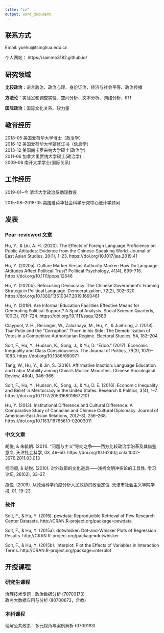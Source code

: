 ```yaml
---
title: "cv"
output: word_document
---
```


## 联系方式

Email: yuehu@tsinghua.edu.cn

个人网站： https://sammo3182.github.io/


## 研究领域

**比较政治**：语言政治、政治心理、身份证治、经济与社会平等、政治传播

**方法论**：实验室和调查实验、空间分析、文本分析、网络分析、IRT

**国际政治**：国际文化关系、软力量



## 教育经历

2018-05 美国爱荷华大学博士（政治学）      
2016-12 美国爱荷华大学辅修证书（信息学）    
2013-12 美国南卡罗来纳大学硕士(政治学)    
2011-06 加拿大里贾纳大学硕士(政治学)    
2009-06 南开大学学士(国际关系)



## 工作经历 

2019-01~今 清华大学政治系助理教授

2015-08~2018-05 美国爱荷华社会科学研究中心统计学顾问



## 发表

### Pear-reviewed 文章

Hu, Y., & Liu, A. H. (2020). The Effects of Foreign Language Proficiency on Public Attitudes: Evidence from the Chinese-Speaking World. Journal of East Asian Studies, 20(1), 1–23. https://doi.org/10.1017/jea.2019.41

Hu, Y. (2020a). Culture Marker Versus Authority Marker: How Do Language Attitudes Affect Political Trust? Political Psychology, 41(4), 699–716. https://doi.org/10.1111/pops.12646

Hu, Y. (2020b). Refocusing Democracy: The Chinese Government’s Framing Strategy in Political Language. Democratization, 72(2), 302–320. https://doi.org/10.1080/13510347.2019.1690461

Hu, Y. (2019). Are Informal Education Facilities Effective Means for Generating Political Support? A Spatial Analysis. Social Science Quarterly, 100(3), 701–724. https://doi.org/10.1111/ssqu.12589

Claypool, V. H., Reisinger, W., Zaloznaya, M., Hu, Y., & Juehring, J. (2018). Tsar Putin and the “Corruption” Thorn in his Side: The Demobilization of Votes in a Competitive Authoritarian Regime. Electoral Studies, 54, 182–204.

Solt, F., Hu, Y., Hudson, K., Song, J., & Yu, D. “Erico.” (2017). Economic Inequality and Class Consciousness. The Journal of Politics, 79(3), 1079–1083. https://doi.org/10.1086/690971

Tang, W., Hu, Y., & Jin, S. (2016). Affirmative Inaction: Language Education and Labor Mobility among China’s Muslim Minorities. Chinese Sociological Review, 48(4), 346–366.

Solt, F., Hu, Y., Hudson, K., Song, J., & Yu, D. E. (2016). Economic Inequality and Belief in Meritocracy in the United States. Research & Politics, 3(4), 1–7. https://doi.org/10.1177/2053168016672101

Hu, Y. (2013). Institutional Difference and Cultural Difference: A Comparative Study of Canadian and Chinese Cultural Diplomacy. Journal of American-East Asian Relations, 20(2–3), 256–268. https://doi.org/10.1163/18765610-02003011


### 中文文章

胡悦, & 朱毓朝. (2011). “问题与主义”导向之争——西方比较政治学沿革及其借鉴意义. 天津社会科学, 03, 46–50. https://doi.org/10.16240/j.cnki.1002-3976.2011.03.013

程同顺, & 胡悦. (2010). 对外政策的文化道具——浅析文明冲突论的工具性. 学习论坛, 26(02), 33–37.

胡悦. (2009). 从政治科学角度分析人民政协的政治定位. 天津市社会主义学院学报, 01, 19–23.


### 软件

Solt, F., & Hu, Y. (2016). pewdata: Reproducible Retrieval of Pew Research Center Datasets. http://CRAN.R-project.org/package=pewdata

Solt, F., & Hu, Y. (2015a). dotwhisker: Dot-and-Whisker Plots of Regression Results. http://CRAN.R-project.org/package=dotwhisker

Solt, F., & Hu, Y. (2015b). interplot: Plot the Effects of Variables in Interaction Terms. http://CRAN.R-project.org/package=interplot

## 开授课程

### 研究生课程

治理技术专题：政治数据分析 (70700173)        
政务大数据应用与分析 (80700673，合教)       

### 本科课程

理解公共政策：多元视角与案例解析 (0700193)
